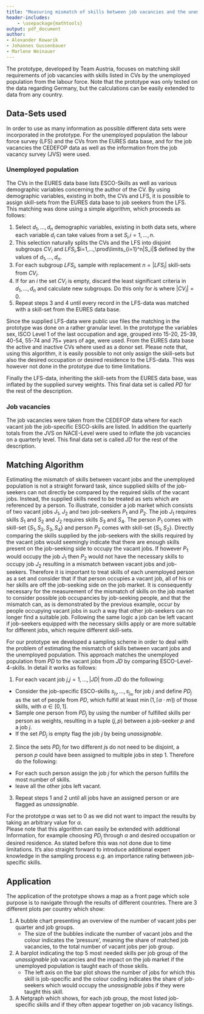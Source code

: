 ```yaml
---
title: "Measuring mismatch of skills between job vacancies and the unemployed population"
header-includes:
    - \usepackage{mathtools}
output: pdf_document
author: 
- Alexander Kowarik
- Johannes Gussenbauer
- Marlene Weinauer
---
```


The prototype, developed by Team Austria, focuses on matching skill requirements of job vacancies with skills listed in CVs by the unemployed population from the labour force. Note that the prototype was only tested on the data regarding Germany, but the calculations can be easily extended to data from any country.

## Data-Sets used
In order to use as many information as possible different data sets were incorporated in the prototype. For the unemployed population the labour force survey (LFS) and the CVs from the EURES data base, and for the job vacancies the CEDEFOP data as well as the information from the job vacancy survey (JVS) were used.

### Unemployed population
The CVs in the EURES data base lists ESCO-Skills as well as various demographic variables concerning the author of the CV. By using demographic variables, existing in both, the CVs and LFS, it is possible to assign skill-sets from the EURES data base to job seekers from the LFS.
This matching was done using a simple algorithm, which proceeds as follows:

1. Select $d_1,...,d_n$ demographic variables, existing in both data sets, where each variable $d_i$ can take values from a set $S_i$,$i=1,...,n$.
2. This selection naturally splits the CVs and the LFS into disjoint subgroups $CV_i$ and $LFS_i$,$i=1,...,\prod\limits_{i=1}^n|S_i|$ defined by the values of $d_1,...,d_n$.
3. For each subgroup $LFS_i$, sample with replacement $n=|LFS_i|$ skill-sets from $CV_i$.
4. If for an $i$ the set $CV_i$ is empty, discard the least significant criteria in $d_1,...,d_n$ and calculate new subgroups. Do this only for $i$s where $|CV_i|=0$.
5. Repeat steps 3 and 4 until every record in the LFS-data was matched with a skill-set from the EURES data base.

Since the supplied LFS-data were public use files the matching in the prototype was done on a rather granular level. In the prototype the variables sex, ISCO Level 1 of the last occupation and age, grouped into 15-20, 25-39, 40-54, 55-74 and 75+ years of age, were used. From the EURES data base the active and inactive CVs where used as a donor set. Please note that, using this algorithm, it is easily possible to not only assign the skill-sets but also the desired occupation or desired residence to the LFS-data. This was however not done in the prototype due to time limitations. 

Finally the LFS-data, inheriting the skill-sets from the EURES data base, was inflated by the supplied survey weights. This final data set is called $PD$ for the rest of the description.  

### Job vacancies
The job vacancies were taken from the CEDEFOP data where for each vacant job the job-specific ESCO-skills are listed. In addition the quarterly totals from the JVS on NACE-Level were used to inflate the job vacancies on a quarterly level. This final data set is called $JD$ for the rest of the description.  


## Matching Algorithm
Estimating the mismatch of skills between vacant jobs and the unemployed population is not a straight forward task, since supplied skills of the job-seekers can not directly be compared by the required skills of the vacant jobs. Instead, the supplied skills need to be treated as sets which are referenced by a person. To illustrate, consider a job market which consists of two vacant jobs $J_1$, $J_2$ and two job-seekers $P_1$ and $P_2$. The job $J_1$ requires skills $S_1$ and $S_2$ and $J_2$ requires skills $S_3$ and $S_4$. The person $P_1$ comes with skill-set $\left\{S_1,S_2,S_3,S_4\right\}$ and person $P_2$ comes with skill-set $\left\{S_1,S_2\right\}$. Directly comparing the skills supplied by the job-seekers with the skills required by the vacant jobs would seemingly indicate that there are enough skills present on the job-seeking side to occupy the vacant jobs. If however $P_1$ would occupy the job $J_1$ then $P_2$ would not have the necessary skills to occupy job $J_2$ resulting in a mismatch between vacant jobs and job-seekers.
Therefore it is important to treat skills of each unemployed person as a set and consider that if that person occupies a vacant job, all of his or her skills are off the job-seeking side on the job market.
It is consequently necessary for the measurement of the mismatch of skills on the job market to consider possible job occupancies by job-seeking people, and that the mismatch can, as is demonstrated by the previous example, occur by people occupying vacant jobs in such a way that other job-seekers can no longer find a suitable job. Following the same logic a job can be left vacant if job-seekers equipped with the necessary skills apply or are more suitable for different jobs, which require different skill-sets.

For our prototype we developed a sampling scheme in order to deal with the problem of estimating the mismatch of skills between vacant jobs and the unemployed population.
This approach matches the unemployed population from $PD$ to the vacant jobs from $JD$ by comparing ESCO-Level-4-skills. In detail it works as follows:

1. For each vacant job $j$,$j=1,...,|JD|$ from $JD$ do the following:

  + Consider the job-specific ESCO-skills $s_{j_1},...,s_{j_m}$ for job $j$ and define $PD_j$ as the set of people from $PD$, which fulfill at least $\min(1,\lceil\alpha \cdot m\rceil)$ of those skills, with $\alpha \in [0,1]$.
  + Sample one person from $PD_j$ by using the number of fulfilled skills per person as weights, resulting in a tuple $(j,p)$ between a job-seeker $p$ and a job $j$.
  + If the set $PD_j$ is empty flag the job $j$ by being *unassignable*.

2. Since the sets $PD_j$ for two different $j$s do not need to be disjoint, a person $p$ could have been assigned to multiple jobs in step 1. Therefore do the following:

  + For each such person assign the job $j$ for which the person fulfills the most number of skills.
  + leave all the other jobs left vacant.

3. Repeat steps 1 and 2 until all jobs have an assigned person or are flagged as *unassignable*.

For the prototype $\alpha$ was set to $0$ as we did not want to impact the results by taking an arbitrary value for $\alpha$.  
Please note that this algorithm can easily be extended with additional Information, for example choosing $PD_j$ through $\alpha$ and desired occupation or desired residence. As stated before this was not done due to time limitations. It's also straight forward to introduce additional expert knowledge in the sampling process e.g. an importance rating between job-specific skills. 


## Application
The application of the prototype shows a map as a front page which sole purpose is to navigate through the results of different countries.
There are 3 different plots per country which show:

1. A bubble chart presenting an overview of the number of vacant jobs per quarter and job groups.
    + The size of the bubbles indicate the number of vacant jobs and the colour indicates the 'pressure', meaning the share of matched job vacancies, to the total number of vacant jobs per job group. 
2. A barplot indicating the top 5 most needed skills per job group of the *unassignable* job vacancies and the impact on the job market if the unemployed population is taught each of those skills.
    + The left axis on the bar plot shows the number of jobs for which this skill is job-specific and the colour coding indicates the share of job-seekers which would occupy the *unassignable* jobs if they were taught this skill. 
3. A Netgraph which shows, for each job group, the most listed job-specific skills and if they often appear together on job vacancy listings.
